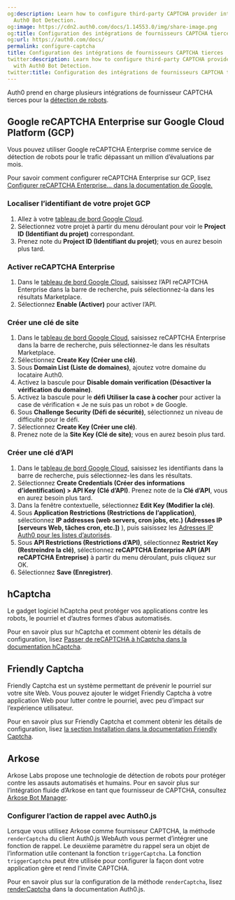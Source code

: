 ```yaml
---
og:description: Learn how to configure third-party CAPTCHA provider integrations with
  Auth0 Bot Detection.
og:image: https://cdn2.auth0.com/docs/1.14553.0/img/share-image.png
og:title: Configuration des intégrations de fournisseurs CAPTCHA tierces
og:url: https://auth0.com/docs/
permalink: configure-captcha
title: Configuration des intégrations de fournisseurs CAPTCHA tierces
twitter:description: Learn how to configure third-party CAPTCHA provider integrations
  with Auth0 Bot Detection.
twitter:title: Configuration des intégrations de fournisseurs CAPTCHA tierces
---
```


Auth0 prend en charge plusieurs intégrations de fournisseur CAPTCHA tierces pour la [détection de robots](/attack-protection/bot-detection).

## Google reCAPTCHA Enterprise sur Google Cloud Platform (GCP)

Vous pouvez utiliser Google reCAPTCHA Enterprise comme service de détection de robots pour le trafic dépassant un million d’évaluations par mois.

Pour savoir comment configurer reCAPTCHA Enterprise sur GCP, lisez [Configurer reCAPTCHA Enterprise... dans la documentation de Google.](https://cloud.google.com/recaptcha-enterprise/docs/authenticate-apis)

### Localiser l’identifiant de votre projet GCP

1. Allez à votre [tableau de bord Google Cloud](https://console.cloud.google.com/).
2. Sélectionnez votre projet à partir du menu déroulant pour voir le **Project ID (Identifiant du projet)** correspondant.
3. Prenez note du **Project ID (Identifiant du projet)**; vous en aurez besoin plus tard.

### Activer reCAPTCHA Enterprise

1. Dans le [tableau de bord Google Cloud](https://console.cloud.google.com/), saisissez l’API reCAPTCHA Enterprise dans la barre de recherche, puis sélectionnez-la dans les résultats Marketplace.
2. Sélectionnez **Enable (Activer)** pour activer l’API.

### Créer une clé de site

1. Dans le [tableau de bord Google Cloud](https://console.cloud.google.com/), saisissez reCAPTCHA Enterprise dans la barre de recherche, puis sélectionnez-le dans les résultats Marketplace.
2. Sélectionnez **Create Key (Créer une clé)**.
3. Sous **Domain List (Liste de domaines)**, ajoutez votre domaine du locataire Auth0.
4. Activez la bascule pour **Disable domain verification (Désactiver la vérification du domaine)**.
5. Activez la bascule pour le **défi Utiliser la case à cocher** pour activer la case de vérification « Je ne suis pas un robot » de Google.
6. Sous **Challenge Security (Défi de sécurité)**, sélectionnez un niveau de difficulté pour le défi.
7. Sélectionnez **Create Key (Créer une clé)**.
8. Prenez note de la **Site Key (Clé de site)**; vous en aurez besoin plus tard.

### Créer une clé d’API

1. Dans le [tableau de bord Google Cloud](https://console.cloud.google.com/), saisissez les identifiants dans la barre de recherche, puis sélectionnez-les dans les résultats.
2. Sélectionnez **Create Credentials (Créer des informations d’identification) > API Key (Clé d’API)**. Prenez note de la **Clé d’API**, vous en aurez besoin plus tard.
3. Dans la fenêtre contextuelle, sélectionnez **Edit Key (Modifier la clé)**.
4. Sous **Application Restrictions (Restrictions de l’application)**, sélectionnez **IP addresses (web servers, cron jobs, etc.) (Adresses IP [serveurs Web, tâches cron, etc.])** ), puis saisissez les [Adresses IP Auth0 pour les listes d’autorisés](https://auth0.com/docs/secure/security-guidance/data-security/allowlist).
5. Sous **API Restrictions (Restrictions d’API)**, sélectionnez **Restrict Key (Restreindre la clé)**, sélectionnez **reCAPTCHA Enterprise API (API reCAPTCHA Entreprise)** à partir du menu déroulant, puis cliquez sur OK.
6. Sélectionnez **Save (Enregistrer)**.

## hCaptcha

Le gadget logiciel hCaptcha peut protéger vos applications contre les robots, le pourriel et d’autres formes d’abus automatisés.

Pour en savoir plus sur hCaptcha et comment obtenir les détails de configuration, lisez [Passer de reCAPTCHA à hCaptcha dans la documentation hCaptcha](https://docs.hcaptcha.com/switch).

## Friendly Captcha

Friendly Captcha est un système permettant de prévenir le pourriel sur votre site Web. Vous pouvez ajouter le widget Friendly Captcha à votre application Web pour lutter contre le pourriel, avec peu d’impact sur l’expérience utilisateur.

Pour en savoir plus sur Friendly Captcha et comment obtenir les détails de configuration, lisez [la section Installation dans la documentation Friendly Captcha](https://docs.friendlycaptcha.com/#/installation?id=installation).

## Arkose

Arkose Labs propose une technologie de détection de robots pour protéger contre les assauts automatisés et humains. Pour en savoir plus sur l’intégration fluide d’Arkose en tant que fournisseur de CAPTCHA, consultez [Arkose Bot Manager](https://www.arkoselabs.com/arkose-bot-manager/).



### Configurer l’action de rappel avec Auth0.js

Lorsque vous utilisez Arkose comme fournisseur CAPTCHA, la méthode `renderCaptcha` du client Auth0.js WebAuth vous permet d’intégrer une fonction de rappel. Le deuxième paramètre du rappel sera un objet de l’information utile contenant la fonction `triggerCaptcha`. La fonction `triggerCaptcha` peut être utilisée pour configurer la façon dont votre application gère et rend l’invite CAPTCHA.

Pour en savoir plus sur la configuration de la méthode `renderCaptcha`, lisez [renderCaptcha](https://auth0.github.io/auth0.js/WebAuth.html#renderCaptcha) dans la documentation Auth0.js.